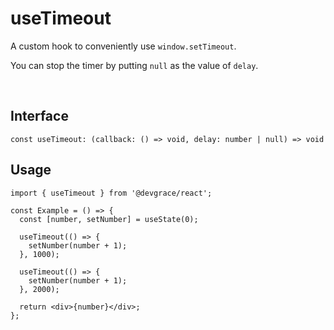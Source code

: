 # useTimeout

A custom hook to conveniently use `window.setTimeout`.

You can stop the timer by putting `null` as the value of `delay`.

<br />

## Interface
```tsx
const useTimeout: (callback: () => void, delay: number | null) => void
```

## Usage

```tsx
import { useTimeout } from '@devgrace/react';

const Example = () => {
  const [number, setNumber] = useState(0);

  useTimeout(() => {
    setNumber(number + 1);
  }, 1000);

  useTimeout(() => {
    setNumber(number + 1);
  }, 2000);

  return <div>{number}</div>;
};
```